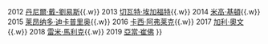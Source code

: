 {{Navbox
|name = 澳洲影藝學院國際獎最佳男主角
|titlestyle = background: #DECD87
|title = {{{1|}}}[[澳洲影藝學院國際獎最佳男主角]]
|groupstyle = background: #DECD87
|group1 = 2010年代
|list1 = 2011 [[让·杜雅尔丹]]{{.w}}  2012 [[丹尼爾·戴-劉易斯]]{{.w}} 2013 [[切瓦特·埃加福特]]{{.w}} 2014 [[米高·基頓]]{{.w}} 2015 [[莱昂纳多·迪卡普里奥]]{{.w}} 2016 [[卡西·阿弗莱克]]{{.w}} 2017 [[加利·奧文]]{{.w}} 2018 [[雷米·馬利克]]{{.w}} 2019 [[亞當·崔佛]]
}}<noinclude>